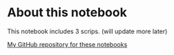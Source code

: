 
# About this notebook

This notebook includes 3 scrips. (will update more later)

[My GitHub repository for these notebooks](https://github.com/c-riku/notebooks)